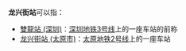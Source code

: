 '''龙兴街站'''可以指：
* [[雙龍站_(深圳)|雙龍站 (深圳)]]：[[深圳地铁3号线|深圳地铁3号线]]上的一座车站的前称
* [[龙兴街站_(太原市)|龙兴街站 (太原市)]]：[[太原地铁2号线|太原地铁2号线]]上的一座车站

{{消歧义|cat=四字车站名消歧义}}